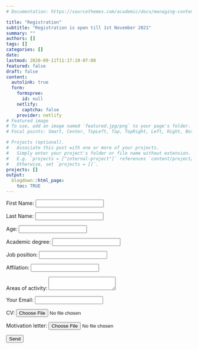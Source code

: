 ```yaml
---
# Documentation: https://sourcethemes.com/academic/docs/managing-content/

title: "Registration"
subtitle: "Registration is open till 1st November 2021"
summary: ""
authors: []
tags: []
categories: []
date: 
lastmod: 2020-09-11T11:17:19-07:00
featured: false
draft: false
content:
  autolink: true
  form:
    formspree:
      id: null
    netlify:
      captcha: false
    provider: netlify
# Featured image
# To use, add an image named `featured.jpg/png` to your page's folder.
# Focal points: Smart, Center, TopLeft, Top, TopRight, Left, Right, BottomLeft, Bottom, BottomRight.

# Projects (optional).
#   Associate this post with one or more of your projects.
#   Simply enter your project's folder or file name without extension.
#   E.g. `projects = ["internal-project"]` references `content/project/deep-learning/index.md`.
#   Otherwise, set `projects = []`.
projects: []
output: 
  blogdown::html_page:
    toc: TRUE
---
```

<form name="contact" method="POST" data-netlify="true">
  <p>
    <label>First Name: <input type="text" name="name" /></label>   
  </p>
  <p>
    <label>Last Name: <input type="text" name="surname" /></label>   
  </p>
  <p>
    <label>Age: <input type="text" name="age" /></label>   
  </p>
  <p>
    <label>Academic degree: <input type="text" name="degree" /></label>   
  </p>
  <p>
    <label>Job position: <input type="text" name="position" /></label>   
  </p>
  <p>
    <label>Affilation: <input type="text" name="affilation" /></label>   
  </p>
  <p>
    <label>Areas of activity: <textarea name="activity"></textarea></label>
  </p>
  <p>
    <label>Your Email: <input type="email" name="email" /></label>
  </p>
  <p>
    <label>CV: <input type="file" name="cv" /></label>
  </p>
  <p>
    <label>Motivation letter: <input type="file" name="motto" /></label>
  </p>
  <p>
    <button type="submit">Send</button>
  </p>
</form>

<!-- <iframe src="https://docs.google.com/forms/d/e/1FAIpQLSf9MicwcS5aiEgpTcknTTOHPO6w8K-dPx1Bto8Z7ycvbbikDg/viewform?embedded=true" width="100%" height="1600" frameborder="0" marginheight="0" marginwidth="0">Loading…</iframe> -->

